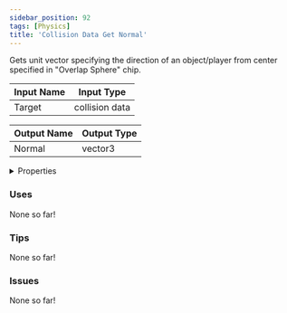 ```yaml
---
sidebar_position: 92
tags: [Physics]
title: 'Collision Data Get Normal'
---
```


Gets unit vector specifying the direction of an object/player from center specified in "Overlap Sphere" chip.






<EsbSvg />

| Input Name | Input Type |
|-----------|-----------|
| Target | collision data |

| Output Name | Output Type |
|-----------|-----------|
| Normal | vector3 |


<details>
  <summary>Properties</summary>
  <div>
    <div>
    <table>
      <thead>
        <tr>
          <th>Is beta required?</th>
          <th>❌</th>
        </tr>
        <tr>
          <th>Is this chip a trolling risk?</th>
          <th>❌</th>
        </tr>
        <tr>
          <th>Is this chip a role assignment risk?</th>
          <th>❌</th>
        </tr>
        <tr>
          <th>Chip UUID</th>
          <th>ced470f8-dd9d-4e67-a654-7c7e1a3e7819</th>
        </tr>
      </thead>
    </table>
    </div>
  </div>
</details>

### Uses

None so far!

### Tips

None so far!

### Issues

None so far!